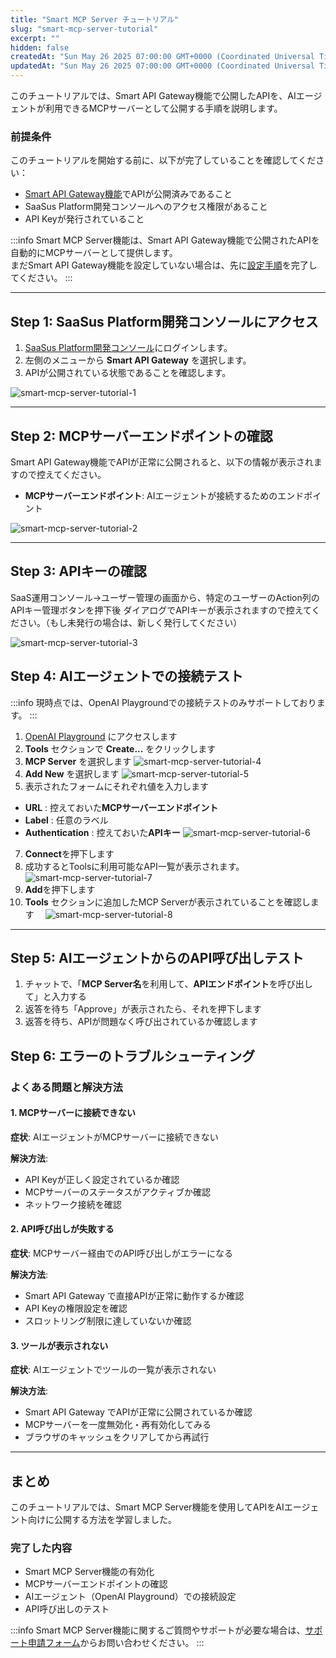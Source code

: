 ```yaml
---
title: "Smart MCP Server チュートリアル"
slug: "smart-mcp-server-tutorial"
excerpt: ""
hidden: false
createdAt: "Sun May 26 2025 07:00:00 GMT+0000 (Coordinated Universal Time)"
updatedAt: "Sun May 26 2025 07:00:00 GMT+0000 (Coordinated Universal Time)"
---
```




このチュートリアルでは、Smart API Gateway機能で公開したAPIを、AIエージェントが利用できるMCPサーバーとして公開する手順を説明します。

### 前提条件

このチュートリアルを開始する前に、以下が完了していることを確認してください：

- [Smart API Gateway機能](./manual.mdx)でAPIが公開済みであること
- SaaSus Platform開発コンソールへのアクセス権限があること
- API Keyが発行されていること

:::info
Smart MCP Server機能は、Smart API Gateway機能で公開されたAPIを自動的にMCPサーバーとして提供します。<br/>
まだSmart API Gateway機能を設定していない場合は、先に[設定手順](./manual.mdx)を完了してください。
:::

---

## Step 1: SaaSus Platform開発コンソールにアクセス

1. [SaaSus Platform開発コンソール](https://settings.console.saasus.io/dashboard)にログインします。
2. 左側のメニューから **Smart API Gateway** を選択します。
3. APIが公開されている状態であることを確認します。

![smart-mcp-server-tutorial-1](/ja/img/api-gateway-function/smart-mcp-server-tutorial-1.png)

---

## Step 2: MCPサーバーエンドポイントの確認

Smart API Gateway機能でAPIが正常に公開されると、以下の情報が表示されますので控えてください。

- **MCPサーバーエンドポイント**: AIエージェントが接続するためのエンドポイント

![smart-mcp-server-tutorial-2](/ja/img/api-gateway-function/smart-mcp-server-tutorial-2.png)

---

## Step 3: APIキーの確認

SaaS運用コンソール→ユーザー管理の画面から、特定のユーザーのAction列のAPIキー管理ボタンを押下後
ダイアログでAPIキーが表示されますので控えてください。（もし未発行の場合は、新しく発行してください）

![smart-mcp-server-tutorial-3](/ja/img/api-gateway-function/smart-mcp-server-tutorial-3.png)

## Step 4: AIエージェントでの接続テスト

:::info
現時点では、OpenAI Playgroundでの接続テストのみサポートしております。
:::

<Tabs>
<TabItem value="openai-playground" label="OpenAI Playground" default>

1. [OpenAI Playground](https://platform.openai.com/playground) にアクセスします
2. **Tools** セクションで **Create...** をクリックします
3. **MCP Server** を選択します
  ![smart-mcp-server-tutorial-4](/ja/img/api-gateway-function/smart-mcp-server-tutorial-4.png)
4. **Add New** を選択します
  ![smart-mcp-server-tutorial-5](/ja/img/api-gateway-function/smart-mcp-server-tutorial-5.png)
5. 表示されたフォームにそれぞれ値を入力します
  - **URL** : 控えておいた**MCPサーバーエンドポイント**
  - **Label** : 任意のラベル
  - **Authentication** : 控えておいた**APIキー**
  ![smart-mcp-server-tutorial-6](/ja/img/api-gateway-function/smart-mcp-server-tutorial-6.png)
7. **Connect**を押下します
8. 成功するとToolsに利用可能なAPI一覧が表示されます。
　![smart-mcp-server-tutorial-7](/ja/img/api-gateway-function/smart-mcp-server-tutorial-7.png)
9. **Add**を押下します
10. **Tools** セクションに追加したMCP Serverが表示されていることを確認します
　![smart-mcp-server-tutorial-8](/ja/img/api-gateway-function/smart-mcp-server-tutorial-8.png)

</TabItem>
</Tabs>

---

## Step 5: AIエージェントからのAPI呼び出しテスト

<Tabs>
<TabItem value="openai-playground" label="OpenAI Playground" default>

1. チャットで、「**MCP Server名**を利用して、**APIエンドポイント**を呼び出して」と入力する
2. 返答を待ち「Approve」が表示されたら、それを押下します
3. 返答を待ち、APIが問題なく呼び出されているか確認します

</TabItem>
</Tabs>


## Step 6: エラーのトラブルシューティング

### よくある問題と解決方法

#### 1. MCPサーバーに接続できない

**症状**: AIエージェントがMCPサーバーに接続できない

**解決方法**:
- API Keyが正しく設定されているか確認
- MCPサーバーのステータスがアクティブか確認
- ネットワーク接続を確認

#### 2. API呼び出しが失敗する

**症状**: MCPサーバー経由でのAPI呼び出しがエラーになる

**解決方法**:
- Smart API Gateway で直接APIが正常に動作するか確認
- API Keyの権限設定を確認
- スロットリング制限に達していないか確認

#### 3. ツールが表示されない

**症状**: AIエージェントでツールの一覧が表示されない

**解決方法**:
- Smart API Gateway でAPIが正常に公開されているか確認
- MCPサーバーを一度無効化・再有効化してみる
- ブラウザのキャッシュをクリアしてから再試行

---

## まとめ

このチュートリアルでは、Smart MCP Server機能を使用してAPIをAIエージェント向けに公開する方法を学習しました。

### 完了した内容

- Smart MCP Server機能の有効化
- MCPサーバーエンドポイントの確認
- AIエージェント（OpenAI Playground）での接続設定
- API呼び出しのテスト

:::info
Smart MCP Server機能に関するご質問やサポートが必要な場合は、[サポート申請フォーム](https://forms.gle/XhFD9fCQv1zVGyRT9)からお問い合わせください。
:::